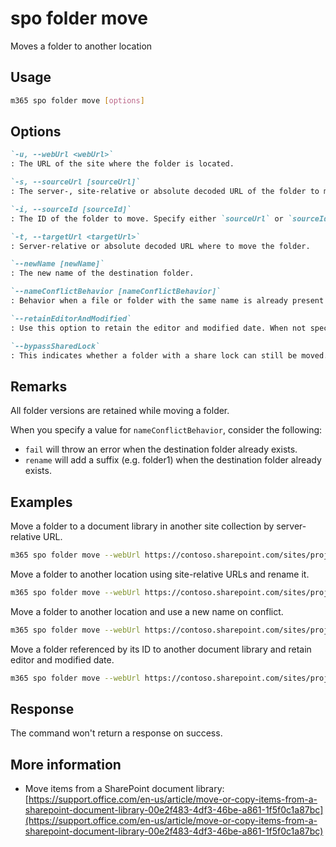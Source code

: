 
# spo folder move

Moves a folder to another location

## Usage

```sh
m365 spo folder move [options]
```

## Options

```md definition-list
`-u, --webUrl <webUrl>`
: The URL of the site where the folder is located.

`-s, --sourceUrl [sourceUrl]`
: The server-, site-relative or absolute decoded URL of the folder to move. Specify either `sourceUrl` or `sourceId` but not both.

`-i, --sourceId [sourceId]`
: The ID of the folder to move. Specify either `sourceUrl` or `sourceId` but not both.

`-t, --targetUrl <targetUrl>`
: Server-relative or absolute decoded URL where to move the folder.

`--newName [newName]`
: The new name of the destination folder.

`--nameConflictBehavior [nameConflictBehavior]`
: Behavior when a file or folder with the same name is already present at the destination. Allowed values: `fail`, `rename`. Defaults to `fail`.

`--retainEditorAndModified`
: Use this option to retain the editor and modified date. When not specified, these values are reset.

`--bypassSharedLock`
: This indicates whether a folder with a share lock can still be moved. Use this option to move a folder that is locked.
```

<Global />

## Remarks

All folder versions are retained while moving a folder.

When you specify a value for `nameConflictBehavior`, consider the following:

- `fail` will throw an error when the destination folder already exists.
- `rename` will add a suffix (e.g. folder1) when the destination folder already exists.

## Examples

Move a folder to a document library in another site collection by server-relative URL.

```sh
m365 spo folder move --webUrl https://contoso.sharepoint.com/sites/project-x --sourceUrl "/sites/project-x/Shared Documents/Reports" --targetUrl "/sites/project-y/Shared Documents/Reports January"
```

Move a folder to another location using site-relative URLs and rename it.

```sh
m365 spo folder move --webUrl https://contoso.sharepoint.com/sites/project-x --sourceUrl "/Shared Documents/Reports" --targetUrl "/sites/project-y/Shared Documents" --newName "Reports January"
```

Move a folder to another location and use a new name on conflict.

```sh
m365 spo folder move --webUrl https://contoso.sharepoint.com/sites/project-x --sourceUrl "/sites/project-x/Shared Documents/Reports" --targetUrl "/sites/project-y/Shared Documents/Project files" --nameConflictBehavior rename
```

Move a folder referenced by its ID to another document library and retain editor and modified date.

```sh
m365 spo folder move --webUrl https://contoso.sharepoint.com/sites/project-x --sourceId b8cc341b-9c11-4f2d-aa2b-0ce9c18bcba2 --targetUrl "/sites/project-x/Project files" --retainEditorAndModified
```

## Response

The command won't return a response on success.

## More information

- Move items from a SharePoint document library: [https://support.office.com/en-us/article/move-or-copy-items-from-a-sharepoint-document-library-00e2f483-4df3-46be-a861-1f5f0c1a87bc](https://support.office.com/en-us/article/move-or-copy-items-from-a-sharepoint-document-library-00e2f483-4df3-46be-a861-1f5f0c1a87bc)
